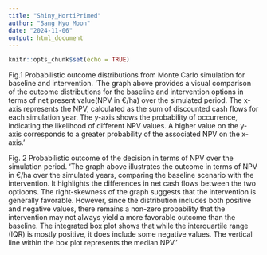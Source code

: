 ```yaml
---
title: "Shiny_HortiPrimed"
author: "Sang Hyo Moon"
date: "2024-11-06"
output: html_document
---
```


```r
knitr::opts_chunk$set(echo = TRUE)
```

Fig.1 Probabilistic outcome distributions from Monte Carlo simulation for baseline and intervention.
'The graph above provides a visual comparison of the outcome distributions for the baseline and intervention options in terms of net present value(NPV in €/ha) over the simulated period. The x-axis represents the NPV, calculated as the sum of discounted cash flows for each simulation year.
 The y-axis shows the probability of occurrence, indicating the likelihood of different NPV values. A higher value on the y-axis corresponds to a greater probability of the associated NPV on the x-axis.'
 
Fig. 2 Probabilistic outcome of the decision in terms of NPV over the simulation period.
'The graph above illustrates the outcome in terms of NPV in €/ha over
        the simulated years, comparing the baseline scenario with the intervention.
        It highlights the differences in net cash flows between the two optioons.
        The right-skewness of the graph suggests that the intervention is generally
        favorable. However, since the distribution includes both positive and
        negative values, there remains a non-zero probability that the intervention
        may not always yield a more favorable outcome than the baseline. The
        integrated box plot shows that while the interquartile range (IQR) is mostly positive,
        it does include some negative values. The vertical line within the box plot represents the median NPV.'
